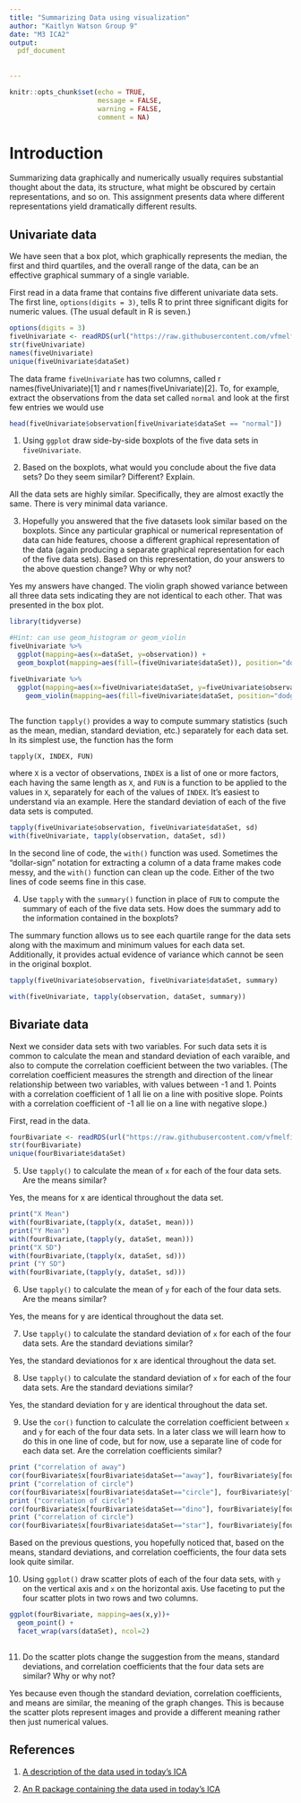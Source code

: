 ```yaml
---
title: "Summarizing Data using visualization"
author: "Kaitlyn Watson Group 9"
date: "M3 ICA2"
output:
  pdf_document
   
    
---
```


```r
knitr::opts_chunk$set(echo = TRUE, 
                      message = FALSE, 
                      warning = FALSE,
                      comment = NA)
```

# Introduction

Summarizing data graphically and numerically usually requires substantial thought about the data, its structure, what might be obscured by certain representations, and so on. This assignment presents data where different representations yield dramatically different results.

## Univariate data

We have seen that a box plot, which graphically represents the median, the first and third quartiles, and the overall range of the data, can be an effective graphical summary of a single variable. 


First read in a data frame that contains five different univariate data sets. The first line, `options(digits = 3)`, tells R to print three significant digits for numeric values. (The usual default in R is seven.)

```r
options(digits = 3)
fiveUnivariate <- readRDS(url("https://raw.githubusercontent.com/vfmelfi/STT180SS20/master/fiveUnivariate.rds"))
str(fiveUnivariate)
names(fiveUnivariate)
unique(fiveUnivariate$dataSet)
```

The data frame `fiveUnivariate` has two columns, called ` `r names(fiveUnivariate)[1]` ` and ` `r names(fiveUnivariate)[2]` `. To, for example, extract the observations from the data set called `normal` and look at the first few entries we would use

```r
head(fiveUnivariate$observation[fiveUnivariate$dataSet == "normal"])


```

(@) Using `ggplot` draw side-by-side boxplots of the five data sets in `fiveUnivariate`. 

(@) Based on the boxplots, what would you conclude about the five data sets? Do they seem similar? Different? Explain.

All the data sets are highly similar. Specifically, they are almost exactly the same. There is very minimal data variance.  

(@) Hopefully you answered that the five datasets look similar based on the boxplots. Since any particular graphical or numerical representation of data can hide features, choose a different graphical representation of the data (again producing a separate graphical representation for each of the five data sets). Based on this representation, do your answers to the above question change? Why or why not?

Yes my answers have changed. The violin graph showed variance between all three data sets indicating they are not identical to each other. That was presented in the box plot. 

```r
library(tidyverse)
```

```r
#Hint: can use geom_histogram or geom_violin
fiveUnivariate %>% 
  ggplot(mapping=aes(x=dataSet, y=observation)) + 
  geom_boxplot(mapping=aes(fill=(fiveUnivariate$dataSet)), position="dodge") 


```

```r
fiveUnivariate %>% 
  ggplot(mapping=aes(x=fiveUnivariate$dataSet, y=fiveUnivariate$observation)) +
    geom_violin(mapping=aes(fill=fiveUnivariate$dataSet, position="dodge"))
 

```

The function `tapply()` provides a way to compute summary statistics (such as the mean, median, standard deviation, etc.) separately for each data set. In its simplest use, the function has the form

```
tapply(X, INDEX, FUN)
```

where `X` is a vector of observations, `INDEX` is a list of one or more factors, each having the same length as `X`, and `FUN` is a function to be applied to the values in `X`, separately for each of the values of `INDEX`. It's easiest to understand via an example. Here the standard deviation of each of the five data sets is computed.

```r
tapply(fiveUnivariate$observation, fiveUnivariate$dataSet, sd)
with(fiveUnivariate, tapply(observation, dataSet, sd))
```

In the second line of code, the `with()` function was used. Sometimes the "dollar-sign" notation for extracting a column of a data frame makes code messy, and the `with()` function can clean up the code. Either of the two lines of code seems fine in this case.

(@) Use `tapply` with the `summary()` function in place of `FUN` to compute the summary of each of the five data sets. How does the summary add to the information contained in the boxplots?

The summary function allows us to see each quartile range for the data sets along with the maximum and minimum values for each data set. Additionally, it provides actual evidence of variance which cannot be seen in the original boxplot. 
```r
tapply(fiveUnivariate$observation, fiveUnivariate$dataSet, summary)

with(fiveUnivariate, tapply(observation, dataSet, summary))
```

## Bivariate data

Next we consider data sets with two variables. For such data sets it is common to calculate the mean and standard deviation of each varaible, and also to compute the correlation coefficient between the two variables. (The correlation coefficient measures the strength and direction of the linear relationship between two variables, with values between -1 and 1. Points with a correlation coefficient of 1 all lie on a line with positive slope. Points with a correlation coefficient of -1 all lie on a line with negative slope.)

First, read in the data.
```r
fourBivariate <- readRDS(url("https://raw.githubusercontent.com/vfmelfi/STT180SS20/master/fourBivariate.rds"))
str(fourBivariate)
unique(fourBivariate$dataSet)
```

(@) Use `tapply()` to calculate the mean of `x` for each of the four data sets. Are the means similar?

Yes, the means for x are identical throughout the data set. 
```r
print("X Mean")
with(fourBivariate,(tapply(x, dataSet, mean)))
print("Y Mean")
with(fourBivariate,(tapply(y, dataSet, mean)))
print("X SD")
with(fourBivariate,(tapply(x, dataSet, sd)))
print ("Y SD")
with(fourBivariate,(tapply(y, dataSet, sd)))
```

(@) Use `tapply()` to calculate the mean of `y` for each of the four data sets. Are the means similar?


Yes, the means for y are identical throughout the data set.

(@) Use `tapply()` to calculate the standard deviation of `x` for each of the four data sets. Are the standard deviations similar?

Yes, the standard deviationos for x are identical throughout the data set.

(@) Use `tapply()` to calculate the standard deviation of `x` for each of the four data sets. Are the standard deviations similar?

Yes, the standard deviation for y are identical throughout the data set.

(@) Use the `cor()` function to calculate the correlation coefficient between `x` and `y` for each of the four data sets. In a later class we will learn how to do this in one line of code, but for now, use a separate line of code for each data set. Are the correlation coefficients similar?

```r
print ("correlation of away")
cor(fourBivariate$x[fourBivariate$dataSet=="away"], fourBivariate$y[fourBivariate$dataSet=="away"])
print ("correlation of circle")
cor(fourBivariate$x[fourBivariate$dataSet=="circle"], fourBivariate$y[fourBivariate$dataSet=="circle"])
print ("correlation of circle")
cor(fourBivariate$x[fourBivariate$dataSet=="dino"], fourBivariate$y[fourBivariate$dataSet=="dino"])
print ("correlation of circle")
cor(fourBivariate$x[fourBivariate$dataSet=="star"], fourBivariate$y[fourBivariate$dataSet=="star"])
```

Based on the previous questions, you hopefully noticed that, based on the means, standard deviations, and correlation coefficients, the four data sets look quite similar.

(@) Using `ggplot()` draw scatter plots of each of the four data sets, with `y` on the vertical axis and `x` on the horizontal axis. Use faceting to put the four scatter plots in two rows and two columns. 

```r
ggplot(fourBivariate, mapping=aes(x,y))+ 
  geom_point() +
  facet_wrap(vars(dataSet), ncol=2)
   
```


(@) Do the scatter plots change the suggestion from the means, standard deviations, and correlation coefficients that the four data sets are similar? Why or why not?

Yes because even though the standard deviation, correlation coefficients, and means are similar, the meaning of the graph changes. This is because the scatter plots represent images and provide a different meaning rather then just numerical values.


## References

1. [A description of the data used in today's ICA](https://www.autodeskresearch.com/publications/samestats)

2. [An R package containing the data used in today's ICA](https://cran.r-project.org/web/packages/datasauRus/index.html)
